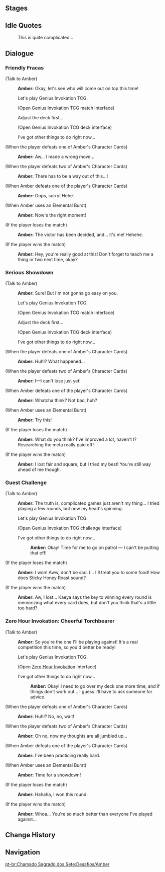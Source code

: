 {{Genius Invokation TCG Character Stages Intro}}

==Stages==
{{Genius Invokation TCG Stages/Detailed|Amber}}

==Idle Quotes==
{{Dialogue Start}}
:{{DIcon|Idle}} This is quite complicated...
{{Dialogue End}}

==Dialogue==
===Friendly Fracas===
{{Dialogue Start}}
;(Talk to Amber)
:{{A|vo card ambor invite easy 01.ogg}} '''Amber:''' Okay, let's see who will come out on top this time!
:{{DIcon|TCG}} Let's play Genius Invokation TCG.
:;(Open Genius Invokation TCG match interface)
:{{DIcon}} Adjust the deck first...
:;(Open Genius Invokation TCG deck interface)
:{{DIcon}} I've got other things to do right now...

;(When the player defeats one of Amber's Character Cards)
:{{A|vo card ambor ingame easy 02.ogg}} '''Amber:''' Aw... I made a wrong move...

;(When the player defeats two of Amber's Character Cards)
:{{A|vo card ambor ingame easy 03.ogg}} '''Amber:''' There has to be a way out of this...!

;(When Amber defeats one of the player's Character Cards)
:{{A|vo card ambor ingame easy 01.ogg}} '''Amber:''' Oops, sorry! Hehe.

;(When Amber uses an Elemental Burst)
:{{A|vo card ambor ingame easy 04.ogg}} '''Amber:''' Now's the right moment!

;(If the player loses the match)
:{{A|vo card ambor invite easy 02.ogg}} '''Amber:''' The victor has been decided, and... it's me! Hehehe.

;(If the player wins the match)
:{{A|vo card ambor invite easy 03.ogg}} '''Amber:''' Hey, you're really good at this! Don't forget to teach me a thing or two next time, okay?
{{Dialogue End}}

===Serious Showdown===
{{Dialogue Start}}
;(Talk to Amber)
:{{A|vo card ambor invite hard 01.ogg}} '''Amber:''' Sure! But I'm not gonna go easy on you.
:{{DIcon|TCG}} Let's play Genius Invokation TCG.
:;(Open Genius Invokation TCG match interface)
:{{DIcon}} Adjust the deck first...
:;(Open Genius Invokation TCG deck interface)
:{{DIcon}} I've got other things to do right now...

;(When the player defeats one of Amber's Character Cards)
:{{A|vo card ambor ingame hard 02.ogg}} '''Amber:''' Huh!? What happened...

;(When the player defeats two of Amber's Character Cards)
:{{A|vo card ambor ingame hard 03.ogg}} '''Amber:''' I&mdash;I can't lose just yet!

;(When Amber defeats one of the player's Character Cards)
:{{A|vo card ambor ingame hard 01.ogg}} '''Amber:''' Whatcha think? Not bad, huh?

;(When Amber uses an Elemental Burst)
:{{A|vo card ambor ingame hard 04.ogg}} '''Amber:''' Try this!

;(If the player loses the match)
:{{A|vo card ambor invite hard 02.ogg}} '''Amber:''' What do you think? I've improved a lot, haven't I? Researching the meta really paid off!

;(If the player wins the match)
:{{A|vo card ambor invite hard 03.ogg}} '''Amber:''' I lost fair and square, but I tried my best! You're still way ahead of me though.
{{Dialogue End}}

===Guest Challenge===
{{Dialogue Start}}
;(Talk to Amber)
:{{A|vo card ambor freetalk 01.ogg}} '''Amber:''' The truth is, complicated games just aren't my thing... I tried playing a few rounds, but now my head's spinning.
:{{DIcon|TCG}} Let's play Genius Invokation TCG.
:;(Open Genius Invokation TCG challenge interface)
:{{DIcon}} I've got other things to do right now...
::{{A|vo card ambor leave 01.ogg}} '''Amber:''' Okay! Time for me to go on patrol &mdash; I can't be putting that off!

;(If the player loses the match)
:{{A|vo card ambor endofgame win 01.ogg}} '''Amber:''' I won! Aww, don't be sad. I... I'll treat you to some food! How does Sticky Honey Roast sound?

;(If the player wins the match)
:{{A|vo card ambor endofgame fail 01.ogg}} '''Amber:''' Aw, I lost... Kaeya says the key to winning every round is memorizing what every card does, but don't you think that's a little too hard?
{{Dialogue End}}

===Zero Hour Invokation: Cheerful Torchbearer===
{{Dialogue Start}}
;(Talk to Amber)
:{{A|vo card ambor event invite start 01.ogg}} '''Amber:''' So you're the one I'll be playing against! It's a real competition this time, so you'd better be ready!
:{{DIcon|TCG}} Let's play Genius Invokation TCG.
:;(Open [[Duel! The Summoners' Summit!/Zero Hour Invokation|Zero Hour Invokation]] interface)
:{{DIcon}} I've got other things to do right now...
::{{A|vo card ambor event invite leave 01.ogg}} '''Amber:''' Okay! I need to go over my deck one more time, and if things don't work out... I guess I'll have to ask someone for advice.

;(When the player defeats one of Amber's Character Cards)
:{{A|vo card ambor event ingame 02.ogg}} '''Amber:''' Huh!? No, no, wait!

;(When the player defeats two of Amber's Character Cards)
:{{A|vo card ambor event ingame 03.ogg}} '''Amber:''' Oh no, now my thoughts are all jumbled up...

;(When Amber defeats one of the player's Character Cards)
:{{A|vo card ambor event ingame 01.ogg}} '''Amber:''' I've been practicing really hard.

;(When Amber uses an Elemental Burst)
:{{A|vo card ambor event ingame 04.ogg}} '''Amber:''' Time for a showdown!

;(If the player loses the match)
:{{A|vo card ambor event invite win 01.ogg}} '''Amber:''' Hahaha, I won this round.

;(If the player wins the match)
:{{A|vo card ambor event invite fail 01.ogg}} '''Amber:''' Whoa... You're so much better than everyone I've played against...
{{Dialogue End}}

==Change History==
{{Change History|3.7}}

==Navigation==
{{Genius Invokation TCG Stages Navbox}}
[[pt-br:Chamado Sagrado dos Sete:Desafios/Amber]]